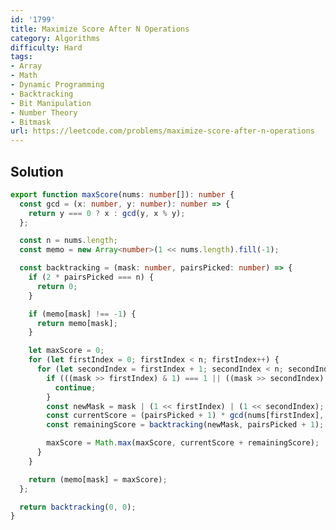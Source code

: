 ```yaml
---
id: '1799'
title: Maximize Score After N Operations
category: Algorithms
difficulty: Hard
tags:
- Array
- Math
- Dynamic Programming
- Backtracking
- Bit Manipulation
- Number Theory
- Bitmask
url: https://leetcode.com/problems/maximize-score-after-n-operations
---
```


## Solution

```typescript filename="solution.ts" copy
export function maxScore(nums: number[]): number {
  const gcd = (x: number, y: number): number => {
    return y === 0 ? x : gcd(y, x % y);
  };

  const n = nums.length;
  const memo = new Array<number>(1 << nums.length).fill(-1);

  const backtracking = (mask: number, pairsPicked: number) => {
    if (2 * pairsPicked === n) {
      return 0;
    }

    if (memo[mask] !== -1) {
      return memo[mask];
    }

    let maxScore = 0;
    for (let firstIndex = 0; firstIndex < n; firstIndex++) {
      for (let secondIndex = firstIndex + 1; secondIndex < n; secondIndex++) {
        if (((mask >> firstIndex) & 1) === 1 || ((mask >> secondIndex) & 1) === 1) {
          continue;
        }
        const newMask = mask | (1 << firstIndex) | (1 << secondIndex);
        const currentScore = (pairsPicked + 1) * gcd(nums[firstIndex], nums[secondIndex]);
        const remainingScore = backtracking(newMask, pairsPicked + 1);

        maxScore = Math.max(maxScore, currentScore + remainingScore);
      }
    }

    return (memo[mask] = maxScore);
  };

  return backtracking(0, 0);
}
```

